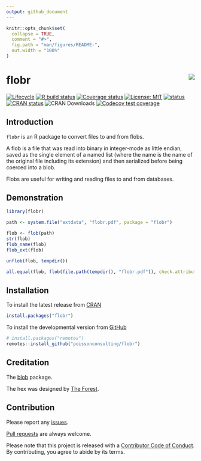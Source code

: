 ```yaml
---
output: github_document
---
```


<!-- README.md is generated from README.Rmd. Please edit that file -->

```r
knitr::opts_chunk$set(
  collapse = TRUE,
  comment = "#>",
  fig.path = "man/figures/README-",
  out.width = "100%"
)
```

# flobr <img src="man/figures/logo.png" align="right" />

<!-- badges: start -->
[![Lifecycle](https://img.shields.io/badge/lifecycle-maturing-blue.svg)](https://www.tidyverse.org/lifecycle/#maturing)
[![R build status](https://github.com/poissonconsulting/flobr/workflows/R-CMD-check/badge.svg)](https://github.com/poissonconsulting/flobr/actions)
[![Coverage status](https://codecov.io/gh/poissonconsulting/flobr/branch/master/graph/badge.svg)](https://codecov.io/github/poissonconsulting/flobr?branch=master)
[![License: MIT](https://img.shields.io/badge/License-MIT-green.svg)](https://opensource.org/licenses/MIT)
[![status](https://tinyverse.netlify.com/badge/flobr)](https://CRAN.R-project.org/package=flobr)
[![CRAN status](https://www.r-pkg.org/badges/version/flobr)](https://cran.r-project.org/package=flobr)
![CRAN Downloads](https://cranlogs.r-pkg.org/badges/flobr)
[![Codecov test coverage](https://codecov.io/gh/poissonconsulting/flobr/branch/master/graph/badge.svg)](https://codecov.io/gh/poissonconsulting/flobr?branch=master)
<!-- badges: end -->

## Introduction

`flobr` is an R package to convert files to and from flobs.

A flob is a file that was 
read into binary in integer-mode as little endian, 
saved as the single element of a named list (where the name is the name of the original file including its extension) and then serialized before being coerced into a blob.

Flobs are useful for writing and reading files to and from databases.

## Demonstration

```r
library(flobr)

path <- system.file("extdata", "flobr.pdf", package = "flobr")

flob <- flob(path)
str(flob)
flob_name(flob)
flob_ext(flob)

unflob(flob, tempdir())

all.equal(flob, flob(file.path(tempdir(), "flobr.pdf")), check.attributes = FALSE)
```

## Installation

To install the latest release from [CRAN](https://cran.r-project.org)
```r
install.packages("flobr")
```

To install the developmental version from [GitHub](https://github.com/poissonconsulting/flobr)
```r
# install.packages("remotes")
remotes::install_github("poissonconsulting/flobr")
```

## Creditation

The [blob](https://github.com/tidyverse/blob) package.

The hex was designed by [The Forest](http://www.theforest.ca).

## Contribution

Please report any [issues](https://github.com/poissonconsulting/flobr/issues).

[Pull requests](https://github.com/poissonconsulting/flobr/pulls) are always welcome.

Please note that this project is released with a [Contributor Code of Conduct](https://github.com/poissonconsulting/flobr/blob/master/CODE_OF_CONDUCT.md).
By contributing, you agree to abide by its terms.
